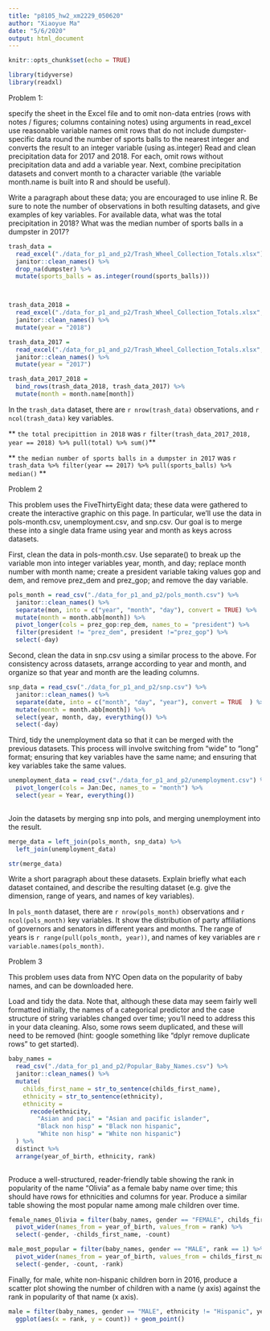 ```yaml
---
title: "p8105_hw2_xm2229_050620"
author: "Xiaoyue Ma"
date: "5/6/2020"
output: html_document
---
```


```r
knitr::opts_chunk$set(echo = TRUE)
```

```r
library(tidyverse)
library(readxl)
```

Problem 1:

specify the sheet in the Excel file and to omit non-data entries (rows with notes / figures; columns containing notes) using arguments in read_excel
use reasonable variable names
omit rows that do not include dumpster-specific data
round the number of sports balls to the nearest integer and converts the result to an integer variable (using as.integer)
Read and clean precipitation data for 2017 and 2018. For each, omit rows without precipitation data and add a variable year. Next, combine precipitation datasets and convert month to a character variable (the variable month.name is built into R and should be useful).

Write a paragraph about these data; you are encouraged to use inline R. Be sure to note the number of observations in both resulting datasets, and give examples of key variables. For available data, what was the total precipitation in 2018? What was the median number of sports balls in a dumpster in 2017?

```r
trash_data = 
  read_excel("./data_for_p1_and_p2/Trash_Wheel_Collection_Totals.xlsx") %>% 
  janitor::clean_names() %>% 
  drop_na(dumpster) %>% 
  mutate(sports_balls = as.integer(round(sports_balls))) 



trash_data_2018 = 
  read_excel("./data_for_p1_and_p2/Trash_Wheel_Collection_Totals.xlsx", sheet = "2018 Precipitation", skip = 1) %>% 
  janitor::clean_names() %>% 
  mutate(year = "2018")

trash_data_2017 = 
  read_excel("./data_for_p1_and_p2/Trash_Wheel_Collection_Totals.xlsx", sheet = "2017 Precipitation", skip = 1) %>% 
  janitor::clean_names() %>% 
  mutate(year = "2017")

trash_data_2017_2018 =
  bind_rows(trash_data_2018, trash_data_2017) %>% 
  mutate(month = month.name[month])

```


In the `trash_data` dataset, there are `r nrow(trash_data)` observations, and `r ncol(trash_data)` key variables. 

** `the total precipittion in 2018` was `r filter(trash_data_2017_2018, year == 2018) %>% pull(total) %>% sum()`**

** `the median number of sports balls in a dumpster in 2017` was `r trash_data %>% filter(year == 2017) %>% pull(sports_balls) %>% median()` **

Problem 2

This problem uses the FiveThirtyEight data; these data were gathered to create the interactive graphic on this page. In particular, we’ll use the data in pols-month.csv, unemployment.csv, and snp.csv. Our goal is to merge these into a single data frame using year and month as keys across datasets.

First, clean the data in pols-month.csv. Use separate() to break up the variable mon into integer variables year, month, and day; replace month number with month name; create a president variable taking values gop and dem, and remove prez_dem and prez_gop; and remove the day variable.


```r
pols_month = read_csv("./data_for_p1_and_p2/pols_month.csv") %>% 
  janitor::clean_names() %>% 
  separate(mon, into = c("year", "month", "day"), convert = TRUE) %>% 
  mutate(month = month.abb[month]) %>% 
  pivot_longer(cols = prez_gop:rep_dem, names_to = "president") %>% 
  filter(president != "prez_dem", president !="prez_gop") %>% 
  select(-day) 
```


Second, clean the data in snp.csv using a similar process to the above. For consistency across datasets, arrange according to year and month, and organize so that year and month are the leading columns.

```r
snp_data = read_csv("./data_for_p1_and_p2/snp.csv") %>% 
  janitor::clean_names() %>% 
  separate(date, into = c("month", "day", "year"), convert = TRUE  ) %>% 
  mutate(month = month.abb[month]) %>% 
  select(year, month, day, everything()) %>% 
  select(-day)


```

Third, tidy the unemployment data so that it can be merged with the previous datasets. This process will involve switching from “wide” to “long” format; ensuring that key variables have the same name; and ensuring that key variables take the same values.

```r
unemployment_data = read_csv("./data_for_p1_and_p2/unemployment.csv") %>% 
  pivot_longer(cols = Jan:Dec, names_to = "month") %>% 
  select(year = Year, everything())
 
```

Join the datasets by merging snp into pols, and merging unemployment into the result.

```r
merge_data = left_join(pols_month, snp_data) %>% 
  left_join(unemployment_data)

str(merge_data)
```

Write a short paragraph about these datasets. Explain briefly what each dataset contained, and describe the resulting dataset (e.g. give the dimension, range of years, and names of key variables).

In `pols_month` dataset, there are `r nrow(pols_month)` observations and `r ncol(pols_month)` key variables. It show the distribution of party affiliations of governors and senators in different years and months. The range of years is `r range(pull(pols_month, year))`, and names of key variables are `r variable.names(pols_month)`.

Problem 3

This problem uses data from NYC Open data on the popularity of baby names, and can be downloaded here.

Load and tidy the data. Note that, although these data may seem fairly well formatted initially, the names of a categorical predictor and the case structure of string variables changed over time; you’ll need to address this in your data cleaning. Also, some rows seem duplicated, and these will need to be removed (hint: google something like “dplyr remove duplicate rows” to get started).


```r
baby_names =
  read_csv("./data_for_p1_and_p2/Popular_Baby_Names.csv") %>% 
  janitor::clean_names() %>% 
  mutate(
    childs_first_name = str_to_sentence(childs_first_name),
    ethnicity = str_to_sentence(ethnicity),
    ethnicity = 
      recode(ethnicity,
        "Asian and paci" = "Asian and pacific islander",
        "Black non hisp" = "Black non hispanic",
        "White non hisp" = "White non hispanic")
  ) %>% 
  distinct %>% 
  arrange(year_of_birth, ethnicity, rank)
  
```

Produce a well-structured, reader-friendly table showing the rank in popularity of the name “Olivia” as a female baby name over time; this should have rows for ethnicities and columns for year. Produce a similar table showing the most popular name among male children over time.

```r
female_names_Olivia = filter(baby_names, gender == "FEMALE", childs_first_name == "Olivia") %>% 
  pivot_wider(names_from = year_of_birth, values_from = rank) %>% 
  select(-gender, -childs_first_name, -count)

male_most_popular = filter(baby_names, gender == "MALE", rank == 1) %>% 
  pivot_wider(names_from = year_of_birth, values_from = childs_first_name) %>% 
  select(-gender, -count, -rank)
```

Finally, for male, white non-hispanic children born in 2016, produce a scatter plot showing the number of children with a name (y axis) against the rank in popularity of that name (x axis).

```r
male = filter(baby_names, gender == "MALE", ethnicity != "Hispanic", year_of_birth == 2016) %>% 
  ggplot(aes(x = rank, y = count)) + geom_point()
```







